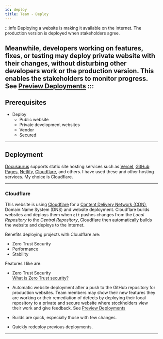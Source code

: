 ```yaml
---
id: deploy
title: Team - Deploy
---
```


:::info
Deploying a website is making it available on the Internet. The production version is deployed when stakeholders agree. 

Meanwhile, developers working on features, fixes, or testing may deploy private website with their changes, without disturbing other developers work or the production version. This enables the stakeholders to monitor progress.  See [Preview Deployments](glossary#preview-deployments)
:::
---

## Prerequisites

- Deploy
  - Public website
  - Private development websites
  - Vendor
  - Secured 

---

## Deployment

[Docusaurus](https://docusaurus.io/docs#features) supports static site hosting services such as [Vercel](https://vercel.com/), [GitHub Pages](https://pages.github.com/), [Netlify](https://www.netlify.com/), [Cloudflare](https://www.cloudflare.com), and others. I have used these and other hosting services. My choice is Cloudflare. 

---

### Cloudflare

This website is using [Cloudflare](https://www.cloudflare.com) for a [Content Delivery Network (CDN)](https://en.wikipedia.org/wiki/Content_delivery_network), Domain Name System (DNS) and website deployment.
Cloudflare builds websites and deploys them when `git` pushes changes from the *Local Repository* to the *Central Repository*, Cloudflare then automatically builds the website and deploys to the Internet.

Benefits deploying projects with Cloudflare are:

- Zero Trust Security
- Performance
- Stability

Features I like are:

- Zero Trust Security  
[What is Zero Trust security?](https://www.cloudflare.com/learning/security/glossary/what-is-zero-trust/)

- Automatic website deployment after a push to the GitHub repository for production websites. Team members may show their new features they are working or their remediation of defects by deploying their local repository to a private and secure website where stockholders view their work and give feedback.  See [Preview Deployments](glossary#preview-deployments)
- Builds are quick, especially those with few changes.
- Quickly redeploy previous deployments.

---
